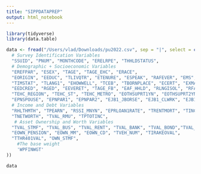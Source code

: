 ```yaml
---
title: "SIPPDATAPREP"
output: html_notebook
---
```


```r
library(tidyverse)
library(data.table)
```

```r
data <- fread("/Users/vlad/Downloads/pu2022.csv", sep = "|", select = c(
  # Survey Identification Variables
  "SSUID", "PNUM", "MONTHCODE", "ERELRPE", "THHLDSTATUS", 
  # Demographic + Socioeconomic Variables
  "EREFPAR", "ESEX", "TAGE", "TAGE_EHC", "ERACE", 
  "EORIGIN", "EEDUC", "TLIVQTR", "ETENURE", "ESPEAK", "RAFEVER", "EMS", "EBORNUS", "ECITIZEN", "TYRENTRY",
  "TIMSTAT", "TLANG1", "EHOWWELL", "TCEB", "TBORNPLACE", "ECERT", "EXMAR", "EVERDIV", "TRESDUR", "EED_SCRNR",
  "EEDCRED", "RGED", "EEVERET", "TAGE_FB", "EAF_HHLD", "RLNGISOL", "RFAMKIND", "RFPERSONS", "RFRELU18",
  "TEHC_REGION", "TEHC_ST", "TEHC_METRO", "EOTHSUPRT1YN", "EOTHSUPRT2YN", "EOTHSUPRT3YN", "EAWBSAFE",
  "EPNSPOUSE", "EPNPAR1", "EPNPAR2", "EJB1_JBORSE", "EJB1_CLWRK", "EJB1_UNION", "TJB1_EMPALL", "TJB1_PVOTHRC",
  # Income and Debt Variables
  "RHLTHMTH", "TPEARN", "RSSI_MNYN", "EPRLOAN1RATE", "TRENTMORT", "TINC_RENT", "TDEBT_CC", "TDEBT_ED",
  "TNETWORTH", "TVAL_RMU", "TPTOTINC", 
   # Asset Ownership and Worth Variables 
  "TVAL_STMF", "TVAL_BUS", "TVAL_RENT", "TVAL_BANK", "TVAL_BOND","TVAL_HOME", "EOWN_IRAKEO", "EOWN_THR401",
  "EOWN_PENSION", "EOWN_MM", "EOWN_CD", "TVEH_NUM", "TIRAKEOVAL",
  "TTHR401VAL", "OWN_STMF",
	#The base weight
	'WPFINWGT'
))
```

```r
data
```

